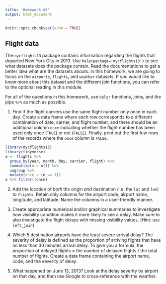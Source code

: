 ```yaml
---
title: 'Homework #4'
output: html_document
---
```


```r
knitr::opts_chunk$set(echo = TRUE)
```

## Flight data

The `nycflights13` package contains information regarding the flights that departed New York City in 2013. Use `help(package='nycflights13')` to see what datasets does the package contain. Read the documentations to get a better idea what are the datasets abouts. In this homework, we are going to focus on the `airports`, `flights`, and `weather` datasets. If you would like to know more  about this dataset and the different join functions, you can refer to the optional reading in this module.

For all of the questions in this homework, use `dplyr` functions, joins, and the pipe `%>%` as much as possible.

1. Find if the flight carriers use the same flight number only once in each day. Create a data frame where each row corresponds to a different combination of date, carrier, and flight number, and there should be an additional column `once` indicating whether the flight number has been used only once (`TRUE`) or not (`FALSE`). Finally, print out the first few rows of the records where the  `once` column is `FALSE`. 

```r
library(nycflights13)
library(tidyverse)
a <- flights %>% 
  group_by(year, month, day, carrier, flight) %>% 
  summarize(n = n()) %>% 
  ungroup %>%
  mutate(once = (n == 1))
a %>% filter(!once)
```

2. Add the location of *both* the origin *and* destination (i.e. the `lat` and `lon`) to `flights`. Retain only columns for the airport code, airport name, longitude, and latitude. Name the columns in a user-friendly manner.

3. Create appropriate numerical and/or graphical summaries to investigate how visibility condition makes it more likely to see a delay. Make sure to also investigate the flight delays with missing visibility values. (Hint: use `left_join`)

4. Which 5 destination airports have the least severe arrival delay? The severity of delay is defined as the proportion of arriving flights that have no less than 30 minutes arrival delay. To give you a formula, the proportion of delayed flights = the number of delayed flights / the total number of flights. Create a data frame containing the airport name, code, and the severity of delay.

5. What happened on June 13, 2013? Look at the delay severity by airport on that day, and then use Google to cross-reference with the weather.
